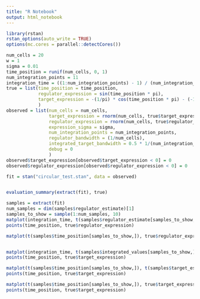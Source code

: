 ```yaml
---
title: "R Notebook"
output: html_notebook
---
```

```r
library(rstan)
rstan_options(auto_write = TRUE)
options(mc.cores = parallel::detectCores())
```


```r
num_cells = 20
w = 1
sigma = 0.01
time_position = runif(num_cells, 0, 1)
num_integration_points = 11
integration_time = ((1:num_integration_points) - 1) / (num_integration_points - 1)
true = list(time_position = time_position, 
            regulator_expression = sin(time_position * pi), 
            target_expression = -(1/pi) * cos(time_position * pi) - (-1/pi)  
            )
observed = list(num_cells = num_cells, 
                target_expression = rnorm(num_cells, true$target_expression, sigma), 
                regulator_expression = rnorm(num_cells, true$regulator_expression, sigma), 
                expression_sigma = sigma,
                num_integration_points = num_integration_points,
                regulator_bandwidth = (1/num_cells),
                integrated_target_bandwidth = 0.5 * 1/(num_integration_points),
                debug = 0
                )
observed$target_expression[observed$target_expression < 0] = 0
observed$regulator_expression[observed$regulator_expression < 0] = 0

fit = stan("circular_test.stan", data = observed)


evaluation_summary(extract(fit), true)

samples = extract(fit)
num_samples = dim(samples$regulator_estimate)[1]
samples_to_show = sample(1:num_samples, 10)
matplot(integration_time, t(samples$regulator_estimate[samples_to_show,]), type= "l", ylim = c(0,1),xlim= c(0,1))
points(time_position, true$regulator_expression)

matplot(t(samples$time_position[samples_to_show,]), true$regulator_expression, type= "p", pch = 15:25)


matplot(integration_time, t(samples$integrated_values[samples_to_show,]), type= "l")
points(time_position, true$target_expression)

matplot(t(samples$time_position[samples_to_show,]), t(samples$target_estimate[samples_to_show,]), type= "l")
points(time_position, true$target_expression)

matplot(t(samples$time_position[samples_to_show,]), true$target_expression, type= "p", pch = 15:25)
points(time_position, true$target_expression)

```

